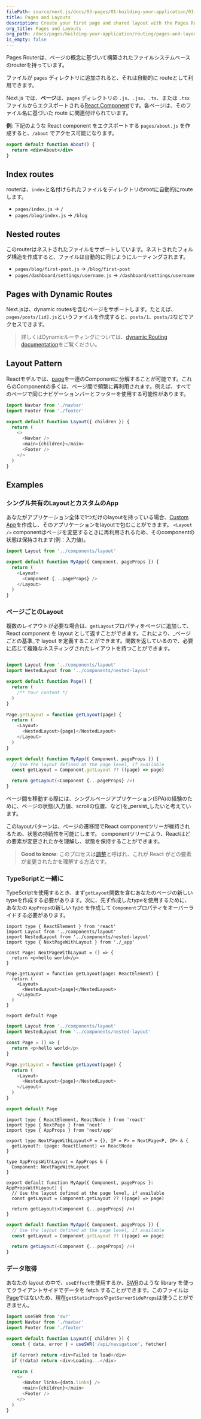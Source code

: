 ```yaml
---
filePath: source/next.js/docs/03-pages/01-building-your-application/01-routing/01-pages-and-layouts.mdx
title: Pages and Layouts
description: Create your first page and shared layout with the Pages Router.
org_title: Pages and Layouts
org_path: /docs/pages/building-your-application/routing/pages-and-layouts
is_empty: false
---
```


Pages Routerは、ページの概念に基づいて構築されたファイルシステムベースのrouterを持っています。

ファイルが `pages` ディレクトリに追加されると、それは自動的に routeとして利用できます。

 Next.js では、**ページ**は、`pages` ディレクトリの `.js`、`.jsx`、`.ts`、または `.tsx` ファイルからエクスポートされる[React Component](https://react.dev/learn/your-first-component)です。各ページは、そのファイル名に基づいた route に関連付けられています。

**例**: 下記のような React component をエクスポートする `pages/about.js` を作成すると、`/about` でアクセス可能になります。

```jsx
export default function About() {
  return <div>About</div>
}
```

## Index routes

routerは、`index`と名付けられたファイルをディレクトリのrootに自動的にrouteします。

- `pages/index.js` → `/`
- `pages/blog/index.js` → `/blog`

## Nested routes

このrouterはネストされたファイルをサポートしています。ネストされたフォルダ構造を作成すると、ファイルは自動的に同じようにルーティングされます。

- `pages/blog/first-post.js` → `/blog/first-post`
- `pages/dashboard/settings/username.js` → `/dashboard/settings/username`

## Pages with Dynamic Routes

Next.jsは、dynamic routesを含むページをサポートします。たとえば、`pages/posts/[id].js`というファイルを作成すると、`posts/1`、`posts/2`などでアクセスできます。

> 詳しくはDynamicルーティングについては、[dynamic Routing documentation](/ja/javascript/next.js/v14/03-pages/01-building-your-application/01-routing/02-dynamic-routes)をご覧ください。

## Layout Pattern

Reactモデルでは、[page](/ja/javascript/next.js/v14/03-pages/01-building-your-application/01-routing/01-pages-and-layouts)を一連のComponentに分解することが可能です。これらのComponentの多くは、ページ間で頻繁に再利用されます。例えば、すべてのページで同じナビゲーションバーとフッターを使用する可能性があります。

```jsx:components/layout.js
import Navbar from './navbar'
import Footer from './footer'

export default function Layout({ children }) {
  return (
    <>
      <Navbar />
      <main>{children}</main>
      <Footer />
    </>
  )
}
```

## Examples

### シングル共有のLayoutとカスタムのApp

あなたがアプリケーション全体で1つだけのlayoutを持っている場合、[Custom App](/ja/javascript/next.js/v14/03-pages/01-building-your-application/01-routing/05-custom-app)を作成し、そのアプリケーションをlayoutで包むことができます。 `<Layout />` componentはページを変更するときに再利用されるため、そのcomponentの状態は保持されます(例：入力値)。

```jsx:pages/_app.js
import Layout from '../components/layout'

export default function MyApp({ Component, pageProps }) {
  return (
    <Layout>
      <Component {...pageProps} />
    </Layout>
  )
}
```

### ページごとのLayout

複数のレイアウトが必要な場合は、`getLayout`プロパティをページに追加して、 React component を layout として返すことができます。これにより、_ページごとの基準_で layout を定義することができます。関数を返しているので、必要に応じて複雑なネスティングされたレイアウトを持つことができます。

```jsx:pages/index.js

import Layout from '../components/layout'
import NestedLayout from '../components/nested-layout'

export default function Page() {
  return (
    /** Your content */
  )
}

Page.getLayout = function getLayout(page) {
  return (
    <Layout>
      <NestedLayout>{page}</NestedLayout>
    </Layout>
  )
}
```

```jsx:pages/_app.js
export default function MyApp({ Component, pageProps }) {
  // Use the layout defined at the page level, if available
  const getLayout = Component.getLayout ?? ((page) => page)

  return getLayout(<Component {...pageProps} />)
}
```

ページ間を移動する際には、シングルページアプリケーション(SPA)の経験のために、ページの状態(入力値、scrollの位置、など)を_persist_したいと考えています。

このlayoutパターンは、ページの遷移間でReact componentツリーが維持されるため、状態の持続性を可能にします。 componentツリーにより、Reactはどの要素が変更されたかを理解し、状態を保持することができます。

> **Good to know**: このプロセスは[調整](https://react.dev/learn/preserving-and-resetting-state)と呼ばれ、これが React がどの要素が変更されたかを理解する方法です。

### TypeScriptと一緒に

TypeScriptを使用するとき、まず`getLayout`関数を含むあなたのページの新しいtypeを作成する必要があります。次に、先ず作成したtypeを使用するために、あなたの `AppProps`の新しい type を作成して `Component`プロパティをオーバーライドする必要があります。

```tsx:pages/index.tsx
import type { ReactElement } from 'react'
import Layout from '../components/layout'
import NestedLayout from '../components/nested-layout'
import type { NextPageWithLayout } from './_app'

const Page: NextPageWithLayout = () => {
  return <p>hello world</p>
}

Page.getLayout = function getLayout(page: ReactElement) {
  return (
    <Layout>
      <NestedLayout>{page}</NestedLayout>
    </Layout>
  )
}

export default Page
```

```jsx:pages/index.js
import Layout from '../components/layout'
import NestedLayout from '../components/nested-layout'

const Page = () => {
  return <p>hello world</p>
}

Page.getLayout = function getLayout(page) {
  return (
    <Layout>
      <NestedLayout>{page}</NestedLayout>
    </Layout>
  )
}

export default Page
```

```tsx:pages/_app.tsx
import type { ReactElement, ReactNode } from 'react'
import type { NextPage } from 'next'
import type { AppProps } from 'next/app'

export type NextPageWithLayout<P = {}, IP = P> = NextPage<P, IP> & {
  getLayout?: (page: ReactElement) => ReactNode
}

type AppPropsWithLayout = AppProps & {
  Component: NextPageWithLayout
}

export default function MyApp({ Component, pageProps }: AppPropsWithLayout) {
  // Use the layout defined at the page level, if available
  const getLayout = Component.getLayout ?? ((page) => page)

  return getLayout(<Component {...pageProps} />)
}
```

```jsx:pages/_app.js
export default function MyApp({ Component, pageProps }) {
  // Use the layout defined at the page level, if available
  const getLayout = Component.getLayout ?? ((page) => page)

  return getLayout(<Component {...pageProps} />)
}
```

### データ取得

あなたの layout の中で、`useEffect`を使用するか、[SWR](https://swr.vercel.app/)のような library を使ってクライアントサイドでデータを fetch することができます。このファイルは[Page](/ja/javascript/next.js/v14/03-pages/01-building-your-application/01-routing/01-pages-and-layouts)ではないため、現在`getStaticProps`や`getServerSideProps`は使うことができません。

```jsx:components/layout.js
import useSWR from 'swr'
import Navbar from './navbar'
import Footer from './footer'

export default function Layout({ children }) {
  const { data, error } = useSWR('/api/navigation', fetcher)

  if (error) return <div>Failed to load</div>
  if (!data) return <div>Loading...</div>

  return (
    <>
      <Navbar links={data.links} />
      <main>{children}</main>
      <Footer />
    </>
  )
}
```
